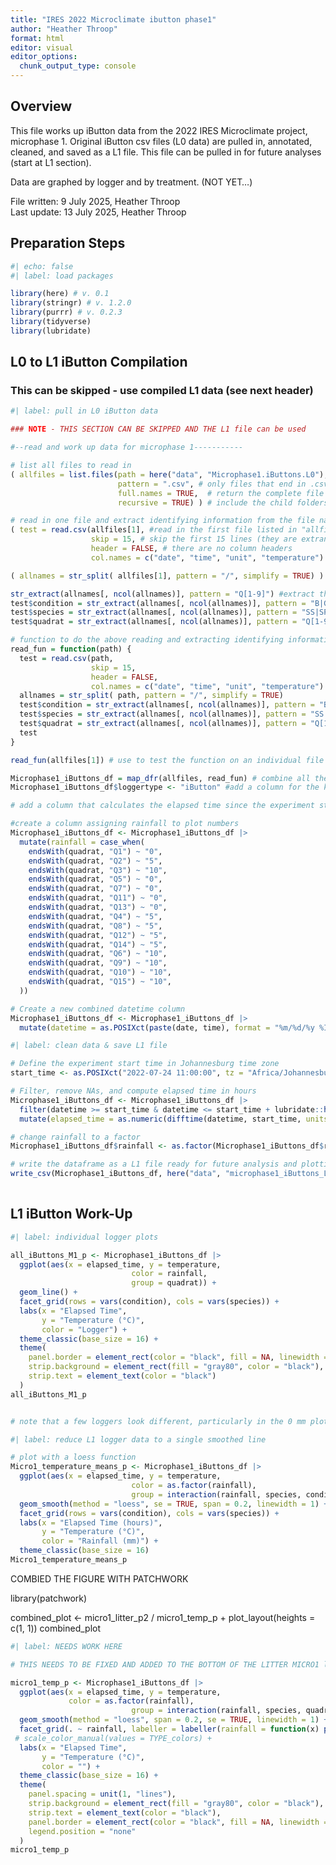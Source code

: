 ```yaml
---
title: "IRES 2022 Microclimate ibutton phase1"
author: "Heather Throop"
format: html
editor: visual
editor_options: 
  chunk_output_type: console
---
```


## Overview

This file works up iButton data from the 2022 IRES Microclimate project, microphase 1. Original iButton csv files (L0 data) are pulled in, annotated, cleaned, and saved as a L1 file. This file can be pulled in for future analyses (start at L1 section).

Data are graphed by logger and by treatment. (NOT YET...)

File written: 9 July 2025, Heather Throop\
Last update: 13 July 2025, Heather Throop

## Preparation Steps

```r
#| echo: false
#| label: load packages 

library(here) # v. 0.1
library(stringr) # v. 1.2.0
library(purrr) # v. 0.2.3
library(tidyverse)
library(lubridate)
```

## L0 to L1 iButton Compilation

### This can be skipped - use compiled L1 data (see next header)

```r
#| label: pull in L0 iButton data

### NOTE - THIS SECTION CAN BE SKIPPED AND THE L1 file can be used

#--read and work up data for microphase 1-----------

# list all files to read in
( allfiles = list.files(path = here("data", "Microphase1.iButtons.L0"), # get a list of all files in folder
                        pattern = ".csv", # only files that end in .csv
                        full.names = TRUE,  # return the complete file path (and not just the file name)
                        recursive = TRUE) ) # include the child folders in the directory

# read in one file and extract identifying information from the file name
( test = read.csv(allfiles[1], #read in the first file listed in "allfiles"
                  skip = 15, # skip the first 15 lines (they are extraneous header info)
                  header = FALSE, # there are no column headers
                  col.names = c("date", "time", "unit", "temperature") ) ) #add column headers

( allnames = str_split( allfiles[1], pattern = "/", simplify = TRUE) ) #create a matrix of strings for file info

str_extract(allnames[, ncol(allnames)], pattern = "Q[1-9]") #extract the block number from the file name
test$condition = str_extract(allnames[, ncol(allnames)], pattern = "B|G") #extract the litter condition from the file name and add as a column
test$species = str_extract(allnames[, ncol(allnames)], pattern = "SS|SP") #extract the species code from the file name and add as a column
test$quadrat = str_extract(allnames[, ncol(allnames)], pattern = "Q[1-9]") #extract the quadrat from the file name and add as a column

# function to do the above reading and extracting identifying information (so this can be done on all the files)
read_fun = function(path) {
  test = read.csv(path, 
                  skip = 15,
                  header = FALSE,
                  col.names = c("date", "time", "unit", "temperature") )
  allnames = str_split( path, pattern = "/", simplify = TRUE)
  test$condition = str_extract(allnames[, ncol(allnames)], pattern = "B|G") #extract the litter condition from the file name and add as a column
  test$species = str_extract(allnames[, ncol(allnames)], pattern = "SS|SP") #extract the species from the file name and add as a column
  test$quadrat = str_extract(allnames[, ncol(allnames)], pattern = "Q[1-9]") #extract the quadrat from the file name and add as a column
  test
}

read_fun(allfiles[1]) # use to test the function on an individual file (this can be tested on any of them)

Microphase1_iButtons_df = map_dfr(allfiles, read_fun) # combine all the files
Microphase1_iButtons_df$loggertype <- "iButton" #add a column for the kind of logger used (iButton in this case)

# add a column that calculates the elapsed time since the experiment started

#create a column assigning rainfall to plot numbers
Microphase1_iButtons_df <- Microphase1_iButtons_df |>
  mutate(rainfall = case_when(
    endsWith(quadrat, "Q1") ~ "0",
    endsWith(quadrat, "Q2") ~ "5",
    endsWith(quadrat, "Q3") ~ "10",
    endsWith(quadrat, "Q5") ~ "0",
    endsWith(quadrat, "Q7") ~ "0",
    endsWith(quadrat, "Q11") ~ "0",
    endsWith(quadrat, "Q13") ~ "0",
    endsWith(quadrat, "Q4") ~ "5",
    endsWith(quadrat, "Q8") ~ "5",
    endsWith(quadrat, "Q12") ~ "5",
    endsWith(quadrat, "Q14") ~ "5",
    endsWith(quadrat, "Q6") ~ "10",
    endsWith(quadrat, "Q9") ~ "10",
    endsWith(quadrat, "Q10") ~ "10",
    endsWith(quadrat, "Q15") ~ "10",
  ))

# Create a new combined datetime column
Microphase1_iButtons_df <- Microphase1_iButtons_df |>
  mutate(datetime = as.POSIXct(paste(date, time), format = "%m/%d/%y %I:%M:%S %p", tz = "Africa/Johannesburg"))


```

```r
#| label: clean data & save L1 file

# Define the experiment start time in Johannesburg time zone
start_time <- as.POSIXct("2022-07-24 11:00:00", tz = "Africa/Johannesburg")

# Filter, remove NAs, and compute elapsed time in hours
Microphase1_iButtons_df <- Microphase1_iButtons_df |>
  filter(datetime >= start_time & datetime <= start_time + lubridate::hours(48)) |>
  mutate(elapsed_time = as.numeric(difftime(datetime, start_time, units = "hours")))

# change rainfall to a factor
Microphase1_iButtons_df$rainfall <- as.factor(Microphase1_iButtons_df$rainfall)

# write the dataframe as a L1 file ready for future analysis and plotting
write_csv(Microphase1_iButtons_df, here("data", "microphase1_iButtons_L1.csv"))
  
```

## L1 iButton Work-Up

```r
#| label: individual logger plots

all_iButtons_M1_p <- Microphase1_iButtons_df |>
  ggplot(aes(x = elapsed_time, y = temperature,
                           color = rainfall,
                           group = quadrat)) +
  geom_line() +
  facet_grid(rows = vars(condition), cols = vars(species)) +
  labs(x = "Elapsed Time",
       y = "Temperature (°C)",
       color = "Logger") +
  theme_classic(base_size = 16) +
  theme(
    panel.border = element_rect(color = "black", fill = NA, linewidth = 0.8),
    strip.background = element_rect(fill = "gray80", color = "black"),
    strip.text = element_text(color = "black")
  )
all_iButtons_M1_p


# note that a few loggers look different, particularly in the 0 mm plots
```

```r
#| label: reduce L1 logger data to a single smoothed line

# plot with a loess function
Micro1_temperature_means_p <- Microphase1_iButtons_df |>
  ggplot(aes(x = elapsed_time, y = temperature,
                           color = as.factor(rainfall),
                           group = interaction(rainfall, species, condition))) +
  geom_smooth(method = "loess", se = TRUE, span = 0.2, linewidth = 1) +
  facet_grid(rows = vars(condition), cols = vars(species)) +
  labs(x = "Elapsed Time (hours)",
       y = "Temperature (°C)",
       color = "Rainfall (mm)") +
  theme_classic(base_size = 16)
Micro1_temperature_means_p

```

COMBIED THE FIGURE WITH PATCHWORK

library(patchwork)

combined_plot \<- micro1_litter_p2 / micro1_temp_p + plot_layout(heights = c(1, 1)) combined_plot

```r
#| label: NEEDS WORK HERE

# THIS NEEDS TO BE FIXED AND ADDED TO THE BOTTOM OF THE LITTER MICRO1 litter mass graph

micro1_temp_p <- Microphase1_iButtons_df |>
  ggplot(aes(x = elapsed_time, y = temperature,
             color = as.factor(rainfall),
                           group = interaction(rainfall, species, quadrat, condition))) +
  geom_smooth(method = "loess", span = 0.2, se = TRUE, linewidth = 1) +
  facet_grid(. ~ rainfall, labeller = labeller(rainfall = function(x) paste0(x, " mm"))) +
 # scale_color_manual(values = TYPE_colors) +
  labs(x = "Elapsed Time",
       y = "Temperature (°C)",
       color = "") +
  theme_classic(base_size = 16) +
  theme(
    panel.spacing = unit(1, "lines"),
    strip.background = element_rect(fill = "gray80", color = "black"),
    strip.text = element_text(color = "black"),
    panel.border = element_rect(color = "black", fill = NA, linewidth = 0.8),
    legend.position = "none"
  )
micro1_temp_p

```

\
